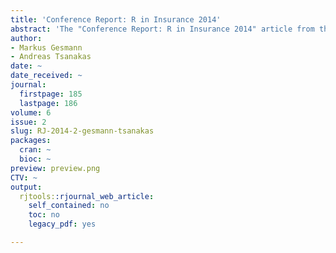 ```yaml
---
title: 'Conference Report: R in Insurance 2014'
abstract: 'The "Conference Report: R in Insurance 2014" article from the 2014-2 issue.'
author:
- Markus Gesmann
- Andreas Tsanakas
date: ~
date_received: ~
journal:
  firstpage: 185
  lastpage: 186
volume: 6
issue: 2
slug: RJ-2014-2-gesmann-tsanakas
packages:
  cran: ~
  bioc: ~
preview: preview.png
CTV: ~
output:
  rjtools::rjournal_web_article:
    self_contained: no
    toc: no
    legacy_pdf: yes

---
```

